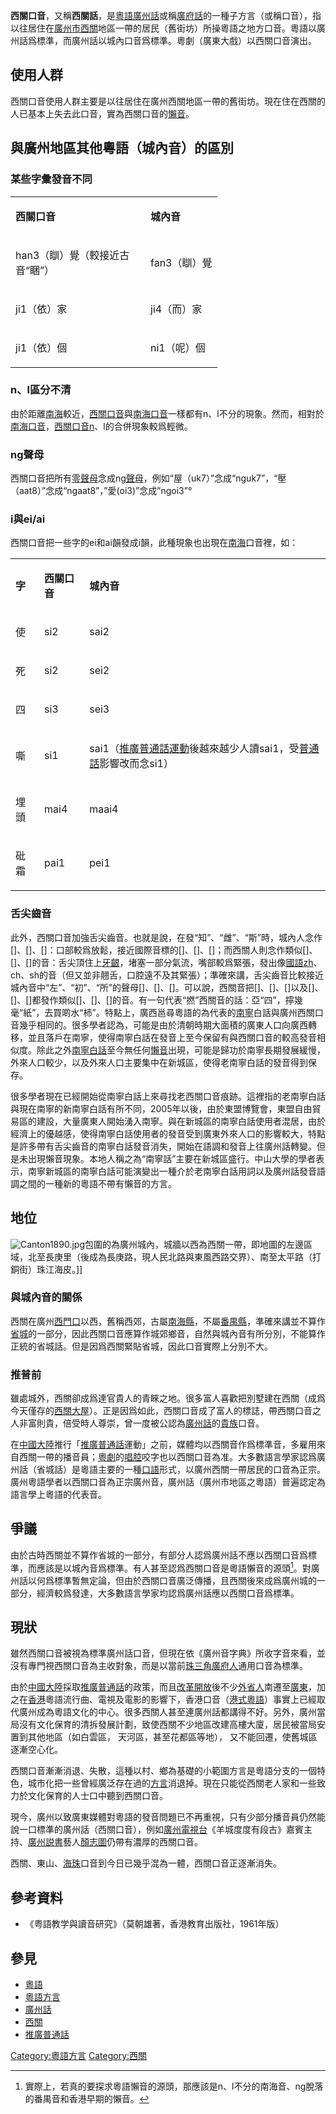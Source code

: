 {{Unreferenced|time=2014-09-03T07:50:58+00:00}}
{{Infobox Language
|name= 西關口音（西關話）
|states= [[中國大陸|中國大陸]]
|region= [[廣東省|廣東省]][[廣州市|廣州市]][[荔灣區|荔灣區]][[西關|西關]]（西起荔灣路、東起人民路（人民北路、人民中路、人民南路）、北起西華路、南起沿江西路）
|speakers= 近乎沒有
|familycolor= 漢藏語系
|fam1= [[漢藏語系|漢藏語系]]
|fam2= [[漢語族|漢語族]]
|fam3= [[粵語|粵語]]
|fam4= [[廣州話|廣州話]]}}
'''西關口音'''，又稱'''西關話'''，是[[粵語|粵語]][[廣州話|廣州話]]或稱[[廣府話|廣府話]]的一種子方言（或稱口音），指以往居住在[[廣州市|廣州市]][[西關|西關]]地區一帶的居民（舊街坊）所操粵語之地方口音。粵語以廣州話爲標準，而廣州話以城內口音爲標準。粵劇（廣東大戲）以西關口音演出。

== 使用人群 ==
西關口音使用人群主要是以往居住在廣州西關地區一帶的舊街坊。現在住在西關的人已基本上失去此口音，實為西關口音的[[懶音|懶音]]。

== 與廣州地區其他粵語（城內音）的區別==
=== 某些字彙發音不同 ===
{| border="1" class="wikitable"
|-align="center"
|'''西關口音'''||'''城內音'''
|-
|width=200| han3（瞓）覺（較接近古音“睏”）||fan3（瞓）覺
|-
|ji1（依）家||ji4（而）家
|-
|ji1（依）個||ni1（呢）個
|}
=== n、l區分不清 ===
由於距離[[南海区|南海]]較近，[[西關|西關]][[口音|口音]]與[[南海区|南海]][[口音|口音]]一樣都有n、l不分的現象。然而，相對於[[南海|南海]][[口音|口音]]，[[西關|西關]][[口音|口音]]n、l的合併現象較爲輕微。

=== ng聲母 ===
西關口音把所有[[零聲母|零聲母]]念成ng[[聲母|聲母]]，例如“屋（uk7）”念成“nguk7”，“壓（aat8）”念成“ngaat8”，”愛(oi3)”念成”ngoi3”°
=== i與ei/ai ===
西關口音把一些字的ei和ai韻發成i韻，此種現象也出現在[[南海区|南海]]口音裡，如：
{| border="1" class="wikitable"
|-align="center"
|'''字'''||'''西關口音'''||'''城內音'''
|-
|width=30| 使||si2||sai2
|-
|死||si2||sei2
|-
|四||si3||sei3
|-
|嘶||si1||sai1（[[推廣普通話運動|推廣普通話運動]]後越來越少人讀sai1，受[[普通話|普通話]]影響改而念si1）
|-
|埋頭||mai4||maai4
|-
|砒霜||pai1||pei1
|}

=== 舌尖齒音 ===
此外，西關口音加強舌尖齒音。也就是說，在發“知”、“雌”、“斯”時，城內人念作[{{IPA|tɕi}}]、[{{IPA|tɕʰi}}]、[{{IPA|ɕi}}]：口部較爲放鬆，接近國際音標的[{{IPA|tɕ}}]、[{{IPA|tɕʰ}}]、[{{IPA|ɕ}}]；而西關人則念作類似[{{IPA|tsi}}]、[{{IPA|tsʰi}}]、[{{IPA|si}}]的音：舌尖頂住上[[牙齦|牙齦]]，堵塞一部分氣流，嘴部較爲緊張，發出像[[國語|國語]]zh、ch、sh的音（但又並非翹舌，口腔遠不及其緊張）；準確來講，舌尖齒音比較接近城內音中“左”、“初”、“所”的聲母[{{IPA|ts}}]、[{{IPA|tsʰ}}]、[{{IPA|s}}]。可以說，西關音把[{{IPA|tɕ}}]、[{{IPA|tɕʰ}}]、[{{IPA|ɕ}}]以及[{{IPA|ts}}]、[{{IPA|tsʰ}}]、[{{IPA|s}}]都發作類似[{{IPA|ts}}]、[{{IPA|tsʰ}}]、[{{IPA|s}}]的音。有一句代表“撚”西關音的話：亞“四”，擰幾毫“紙”，去買啲水“柿”。特點上，廣西邕尋粵語的為代表的[[南寧|南寧]]白話與廣州西關口音幾乎相同的。很多學者認為，可能是由於清朝時期大面積的廣東人口向廣西轉移，並且落戶在南寧，使得南寧白話在發音上至今保留有與西關口音的較高發音相似度。除此之外[[南寧白話|南寧白話]]至今無任何[[懶音|懶音]]出現，可能是歸功於南寧長期發展緩慢，外來人口較少，以及外來人口主要集中在新城區，使得老南寧白話的發音得到保存。

很多學者現在已經開始從南寧白話上來尋找老西關口音痕跡。這裡指的老南寧白話與現在南寧的新南寧白話有所不同，2005年以後，由於東盟博覽會，東盟自由貿易區的建設，大量廣東人開始湧入南寧。與在新城區的南寧白話使用者混居，由於經濟上的優越感，使得南寧白話使用者的發音受到廣東外來人口的影響較大，特點是許多帶有舌尖齒音的南寧白話發音消失，開始在語調和發音上往廣州話轉變。但是未出現懶音現象。本地人稱之為“南寧話”主要在新城區盛行。中山大學的學者表示，南寧新城區的南寧白話可能演變出一種介於老南寧白話用詞以及廣州話發音語調之間的一種新的粵語不帶有懶音的方言。{{cn}}

== 地位 ==
[[File:Canton1890.jpg|thumb]]包圍的為廣州城內，城牆以西為西關一帶，即地圖的左邊區域，北至長庚里（後成為長庚路，現人民北路與東風西路交界）、南至太平路（打銅街）珠江海皮。]]
=== 與城內音的關係 ===
西關在廣州[[西门口_(广州)|西門口]]以西，舊稱西郊，古屬[[南海縣|南海縣]]，不屬[[番禺縣|番禺縣]]，準確來講並不算作[[廣州城牆|省城]]的一部分，因此西關口音應算作城郊鄉音，自然與城內音有所分別，不能算作正統的省城話。但是因爲西關緊貼省城，因此口音實際上分別不大。

=== 推普前 ===
雖處城外，西關卻成爲達官貴人的青睞之地。很多富人喜歡把別墅建在西關（成爲今天僅存的[[西關大屋|西關大屋]]）。正是因爲如此，西關口音成了富人的標誌，帶西關口音之人非富則貴，倍受時人尊崇，曾一度被公認為[[廣州話|廣州話]]的[[貴族|貴族]]口音。

在[[中國大陸|中國大陸]]推行「[[推廣普通話|推廣普通話]]運動」之前，媒體均以西關音作爲標準音，多雇用來自西關一帶的播音員；[[粵劇|粵劇]]的[[唱腔|唱腔]]咬字也以西關口音為准。大多數語言學家認爲廣州話（省城話）是粵語主要的一種[[口語|口語]]形式，以廣州西關一帶居民的口音為正宗。廣州粵語學者以西關口音為正宗廣州音，廣州話（廣州市地區之粵語）普遍認定為語言學上粵語的代表音。

== 爭議 ==
由於古時西關並不算作省城的一部分，有部分人認爲廣州話不應以西關口音爲標準，而應該是以城內音爲標準。有人甚至認爲西關口音是粵語懶音的源頭<ref>實際上，若真的要探求粵語懶音的源頭，那應該是n、l不分的南海音、ng脫落的番禺音和香港早期的懶音。</ref>。對廣州話以何爲標準暫無定論，但由於西關口音廣泛傳播，且西關後來成爲廣州城的一部分，經濟較爲發達，大多數語言學家均認爲廣州話應以西關口音爲標準。

== 現狀 ==
雖然西關口音被視為標準廣州話口音，但現在依《廣州音字典》所收字音來看，並沒有專門視西關口音為主收對象，而是以當前[[珠三角|珠三角]][[廣府人|廣府人]]通用口音為標準。

由於[[中國大陸|中國大陸]]採取[[推廣普通話|推廣普通話]]的政策，而且[[改革開放|改革開放]]後不少[[外省人|外省人]]南遷至[[廣東|廣東]]，加之在[[香港|香港]]粵語流行曲、電視及電影的影響下，香港口音（[[港式粵語|港式粵語]]）事實上已經取代廣州成為粵語文化的中心。很多西關人甚至連廣州話都講得不好。另外，廣州當局沒有文化保育的清拆發展計劃，致使西關不少地區改建高樓大廈，居民被當局安置到其他地區（如白雲區， 天河區，甚至花都區等地）， 又不能回遷，使舊城區逐漸空心化。

西關口音漸漸消退、失散，這種以村、鄉為基礎的小範圍方言是粵語分支的一個特色，城市化把一些曾經廣泛存在過的[[方言|方言]]消退掉。現在只能從西關老人家和一些致力於文化保育的人士口中聽到西關口音。

現今，廣州以致廣東媒體對粵語的發音問題已不再重視，只有少部分播音員仍然能說一口標準的廣州話（西關口音），例如[[廣州電視台|廣州電視台]]《羊城度度有段古》嘉賓主持、[[廣州|廣州]][[説書|説書]]藝人[[顏志圖|顏志圖]]仍帶有濃厚的西關口音。

西關、東山、[[河南_(广州地名)|海珠]]口音到今日已幾乎混為一體，西關口音正逐漸消失。

== 參考資料 ==
{{reflist}}
* 《粤語教学與讀音研究》（莫朝雄著，香港教育出版社，1961年版）

== 參見 ==
* [[粵語|粵語]]
* [[粵語方言|粵語方言]]
* [[廣州話|廣州話]]
* [[西關|西關]]
* [[推廣普通話|推廣普通話]]
{{粵語}}
{{中國語言}}
[[Category:粵語方言|Category:粵語方言]]
[[Category:西關|Category:西關]]